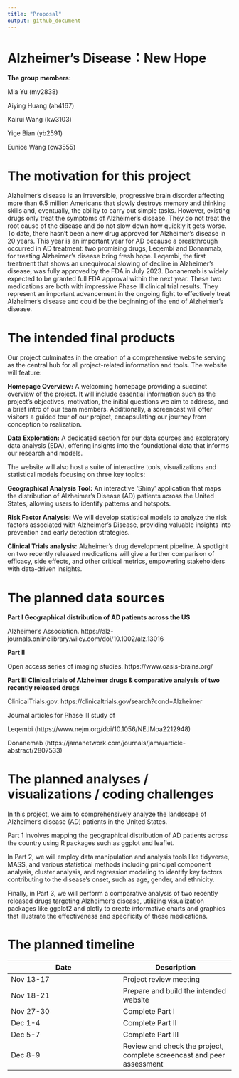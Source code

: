 ```yaml
---
title: "Proposal"
output: github_document
---
```


# Alzheimer's Disease：New Hope

**The group members:**

Mia Yu (my2838)

Aiying Huang (ah4167)

Kairui Wang (kw3103)

Yige Bian (yb2591)

Eunice Wang (cw3555)

# The motivation for this project
Alzheimer’s disease is an irreversible, progressive brain disorder affecting more than 6.5 million Americans that slowly destroys memory and thinking skills and, eventually, the ability to carry out simple tasks. However, existing drugs only treat the symptoms of Alzheimer’s disease. They do not treat the root cause of the disease and do not slow down how quickly it gets worse. To date, there hasn’t been a new drug approved for Alzheimer’s disease in 20 years. This year is an important year for AD because a breakthrough occurred in AD treatment: two promising drugs, Leqembi and Donanmab, for treating Alzheimer's disease bring fresh hope. Leqembi, the first treatment that shows an unequivocal slowing of decline in Alzheimer’s disease, was fully approved by the FDA in July 2023. Donanemab is widely expected to be granted full FDA approval within the next year. These two medications are both with impressive Phase III clinical trial results. They represent an important advancement in the ongoing fight to effectively treat Alzheimer’s disease and could be the beginning of the end of Alzheimer's disease. 

# The intended final products
Our project culminates in the creation of a comprehensive website serving as the central hub for all project-related information and tools. The website will feature:

**Homepage Overview:**  A welcoming homepage providing a succinct overview of the project. It will include essential information such as the project's objectives, motivation, the initial questions we aim to address, and a brief intro of our team members. Additionally, a screencast will offer visitors a guided tour of our project, encapsulating our journey from conception to realization.
 
**Data Exploration:**  A dedicated section for our data sources and exploratory data analysis (EDA), offering insights into the foundational data that informs our research and models.

The website will also host a suite of interactive tools, visualizations and statistical models focusing on three key topics:

**Geographical Analysis Tool:**  An interactive 'Shiny' application that maps the distribution of Alzheimer's Disease (AD) patients across the United States, allowing users to identify patterns and hotspots.

**Risk Factor Analysis:**   We will develop statistical models to analyze the risk factors associated with Alzheimer's Disease, providing valuable insights into prevention and early detection strategies.

**Clinical Trials analysis:**  Alzheimer’s drug development pipeline. A spotlight on two recently released medications will give a further comparison of efficacy, side effects, and other critical metrics, empowering stakeholders with data-driven insights.

# The planned data sources

**Part I Geographical distribution of AD patients across the US**

Alzheimer’s Association. https://alz-journals.onlinelibrary.wiley.com/doi/10.1002/alz.13016

**Part II**

Open access series of imaging studies. https://www.oasis-brains.org/

**Part III Clinical trials of Alzheimer drugs & comparative analysis of two recently released drugs**

ClinicalTrials.gov. https://clinicaltrials.gov/search?cond=Alzheimer

Journal articles for Phase III study of

Leqembi (https://www.nejm.org/doi/10.1056/NEJMoa2212948)

Donanemab (https://jamanetwork.com/journals/jama/article-abstract/2807533)


# The planned analyses / visualizations / coding challenges

In this project, we aim to comprehensively analyze the landscape of Alzheimer's disease (AD) patients in the United States. 

Part 1 involves mapping the geographical distribution of AD patients across the country using R packages such as ggplot and leaflet. 

In Part 2, we will employ data manipulation and analysis tools like tidyverse, MASS, and various statistical methods including principal component analysis, cluster analysis, and regression modeling to identify key factors contributing to the disease's onset, such as age, gender, and ethnicity.

Finally, in Part 3, we will perform a comparative analysis of two recently released drugs targeting Alzheimer's disease, utilizing visualization packages like ggplot2 and plotly to create informative charts and graphics that illustrate the effectiveness and specificity of these medications.

# The planned timeline

| Date | Description | 
|------|------|
| Nov 13-17 | Project review meeting  | 
| Nov 18-21 | Prepare and build the intended website  |
| Nov 27-30 | Complete Part I  |
| Dec 1-4 | Complete Part II  |
| Dec 5-7 | Complete Part III  |
| Dec 8-9 | Review and check the project, complete screencast and peer assessment  |

